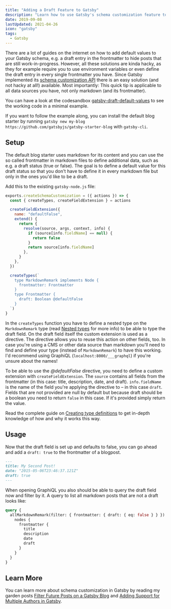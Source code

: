 ```yaml
---
title: "Adding a Draft Feature to Gatsby"
description: "Learn how to use Gatsby's schema customization feature to add default values to your GraphQL schema. Through this you'll add a draft feature to your posts."
date: 2019-09-08
lastUpdated: 2021-04-26
icon: "gatsby"
tags:
  - Gatsby
---
```


There are a lot of guides on the internet on how to add default values to your Gatsby schema, e.g. a draft entry in the frontmatter to hide posts that are still work-in-progress. However, all these solutions are kinda hacky, as they for example require you to use environment variables or even define the draft entry in every single frontmatter you have. Since Gatsby implemented its [schema customization API](https://www.gatsbyjs.com/blog/2019-03-18-releasing-new-schema-customization/) there is an easy solution (and not hacky at all!) available. Most importantly: This quick tip is applicable to all data sources you have, not only markdown (and its frontmatter).

You can have a look at the codesandbox [gatsby-draft-default-values](https://codesandbox.io/s/gatsby-draft-default-values-3dd2l) to see the working code in a minimal example.

If you want to follow the example along, you can install the default blog starter by running `gatsby new my-blog https://github.com/gatsbyjs/gatsby-starter-blog` with `gatsby-cli`.

## Setup

The default blog starter uses markdown for its content and you can use the so called frontmatter in markdown files to define additional data, such as e.g. a draft status (true or false). The goal is to define a default value for this draft status so that you don't have to define it in every markdown file but only in the ones you'd like to be a draft.

Add this to the existing `gatsby-node.js` file:

```js title=gatsby-node.js
exports.createSchemaCustomization = ({ actions }) => {
  const { createTypes, createFieldExtension } = actions

  createFieldExtension({
    name: "defaultFalse",
    extend() {
      return {
        resolve(source, args, context, info) {
          if (source[info.fieldName] == null) {
            return false
          }
          return source[info.fieldName]
        },
      }
    },
  })

  createTypes(`
    type MarkdownRemark implements Node {
      frontmatter: Frontmatter
    }
    type Frontmatter {
      draft: Boolean @defaultFalse
    }
  `)
}
```

In the `createTypes` function you have to define a nested type on the `MarkdownRemark` type (read [Nested types](https://www.gatsbyjs.com/docs/reference/graphql-data-layer/schema-customization/#nested-types) for more info) to be able to type the draft field. On the draft field itself the custom extension is used as a directive. The directive allows you to reuse this action on other fields, too. In case you're using a CMS or other data source than markdown you'll need to find and define your type (instead of `MarkdownRemark`) to have this working. I'd recommend using GraphiQL (`localhost:8000/___graphql`) if you're unsure about the names!

To be able to use the _@defaultFalse_ directive, you need to define a custom extension with `createFieldExtension`. The `source` contains all fields from the frontmatter (in this case: title, description, date, and draft). `info.fieldName` is the name of the field you're applying the directive to – in this case `draft`. Fields that are not provided are null by default but because draft should be a boolean you need to return `false` in this case. If it's provided simply return the value.

Read the complete guide on [Creating type definitions](https://www.gatsbyjs.com/docs/reference/graphql-data-layer/schema-customization/#creating-type-definitions) to get in-depth knowledge of how and why it works this way.

## Usage

Now that the draft field is set up and defaults to false, you can go ahead and add a `draft: true` to the frontmatter of a blogpost.

```md
---
title: My Second Post!
date: "2015-05-06T23:46:37.121Z"
draft: true
---
```

When opening GraphiQL you also should be able to query the draft field now and filter by it. A query to list all markdown posts that are not a draft looks like:

```graphql
query {
  allMarkdownRemark(filter: { frontmatter: { draft: { eq: false } } }) {
    nodes {
      frontmatter {
        title
        description
        date
        draft
      }
    }
  }
}
```

## Learn More

You can learn more about schema customization in Gatsby by reading my garden posts [Filter Future Posts on a Gatsby Blog](/garden/filter-future-posts-on-a-gatsby-blog/) and [Adding Support for Multiple Authors in Gatsby](/garden/adding-support-for-multiple-authors-in-gatsby/).
